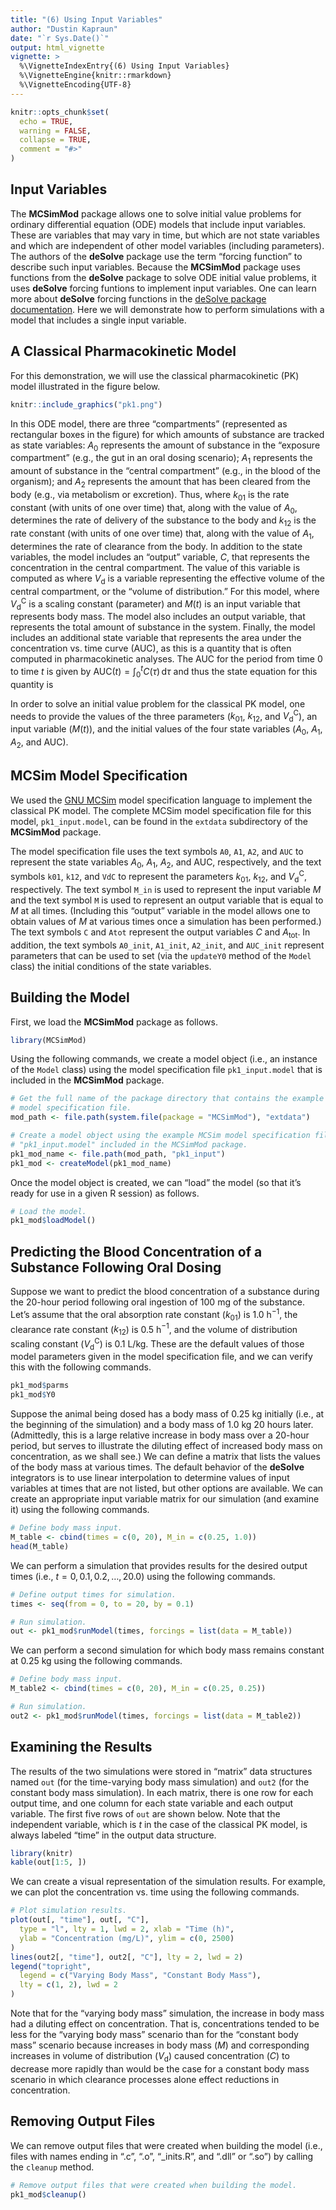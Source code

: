```yaml
---
title: "(6) Using Input Variables"
author: "Dustin Kapraun"
date: "`r Sys.Date()`"
output: html_vignette
vignette: >
  %\VignetteIndexEntry{(6) Using Input Variables}
  %\VignetteEngine{knitr::rmarkdown}
  %\VignetteEncoding{UTF-8}
---
```


```r
knitr::opts_chunk$set(
  echo = TRUE,
  warning = FALSE,
  collapse = TRUE,
  comment = "#>"
)
```

## Input Variables

The **MCSimMod** package allows one to solve initial value problems for ordinary differential equation (ODE) models that include input variables. These are variables that may vary in time, but which are not state variables and which are independent of other model variables (including parameters). The authors of the **deSolve** package use the term "forcing function" to describe such input variables. Because the **MCSimMod** package uses functions from the **deSolve** package to solve ODE initial value problems, it uses **deSolve** forcing funtions to implement input variables. One can learn more about **deSolve** forcing functions in the [deSolve package documentation](https://cran.r-project.org/web/packages/deSolve/deSolve.pdf). Here we will demonstrate how to perform simulations with a model that includes a single input variable. 

## A Classical Pharmacokinetic Model

For this demonstration, we will use the classical pharmacokinetic (PK) model illustrated in the figure below.
```r
knitr::include_graphics("pk1.png")
```

In this ODE model, there are three "compartments" (represented as rectangular boxes in the figure) for which amounts of substance are tracked as state variables: $A_0$ represents the amount of substance in the "exposure compartment" (e.g., the gut in an oral dosing scenario); $A_1$ represents the amount of substance in the "central compartment" (e.g., in the blood of the organism); and $A_2$ represents the amount that has been cleared from the body (e.g., via metabolism or excretion). Thus,
\begin{align}
  \frac{\textrm{d}}{\textrm{d}t}A_0(t) &= -k_{01} A_0(t), \\
  \frac{\textrm{d}}{\textrm{d}t}A_1(t) &= k_{01} A_0(t) - k_{12} A_1(t), \textrm{ and} \\
  \frac{\textrm{d}}{\textrm{d}t}A_2(t) &= k_{12} A_1(t), \\
\end{align}
where $k_{01}$ is the rate constant (with units of one over time) that, along with the value of $A_0$, determines the rate of delivery of the substance to the body and $k_{12}$ is the rate constant (with units of one over time) that, along with the value of $A_1$, determines the rate of clearance from the body. In addition to the state variables, the model includes an "output" variable, $C$, that represents the concentration in the central compartment. The value of this variable is computed as
\begin{equation}
  C(t) = \frac{A_1(t)}{V_\textrm{d}},
\end{equation}
where $V_\textrm{d}$ is a variable representing the effective volume of the central compartment, or the "volume of distribution." For this model,
\begin{equation}
  V_\textrm{d}(t) = V_\textrm{d}^\textrm{C} \cdot M(t),
\end{equation}
where $V_\textrm{d}^\textrm{C}$ is a scaling constant (parameter) and $M(t)$ is an input variable that represents body mass. The model also includes an output variable,
\begin{equation}
  A_\textrm{tot} = A_0 + A_1 + A_2,
\end{equation}
that represents the total amount of substance in the system. Finally, the model includes an additional state variable that represents the area under the concentration vs. time curve (AUC), as this is a quantity that is often computed in pharmacokinetic analyses. The AUC for the period from time $0$ to time $t$ is given by $\textrm{AUC}(t) = \int_0^t C(\tau) \, \textrm{d}\tau$ and thus the state equation for this quantity is
\begin{equation}
  \frac{\textrm{d}}{\textrm{d}t} \textrm{AUC}(t) = C(t).
\end{equation}

In order to solve an initial value problem for the classical PK model, one needs to provide the values of the three parameters ($k_{01}$, $k_{12}$, and $V_\textrm{d}^\textrm{C}$), an input variable ($M(t)$), and the initial values of the four state variables ($A_0$, $A_1$, $A_2$, and $\textrm{AUC}$).

## MCSim Model Specification

We used the [GNU MCSim](https://www.gnu.org/software/mcsim/) model specification language to implement the classical PK model. The complete MCSim model specification file for this model, `pk1_input.model`, can be found in the `extdata` subdirectory of the **MCSimMod** package.

The model specification file uses the text symbols `A0`, `A1`, `A2`, and `AUC` to represent the state variables $A_0$, $A_1$, $A_2$, and $\textrm{AUC}$, respectively, and the text symbols `k01`, `k12`, and `VdC` to represent the parameters $k_{01}$, $k_{12}$, and $V_\textrm{d}^\textrm{C}$, respectively. The text symbol `M_in` is used to represent the input variable $M$ and the text symbol `M` is used to represent an output variable that is equal to $M$ at all times. (Including this "output" variable in the model allows one to obtain values of $M$ at various times once a simulation has been performed.) The text symbols `C` and `Atot` represent the output variables $C$ and $A_\textrm{tot}$. In addition, the text symbols `A0_init`, `A1_init`, `A2_init`, and `AUC_init` represent parameters that can be used to set (via the `updateY0` method of the `Model` class) the initial conditions of the state variables.

## Building the Model

First, we load the **MCSimMod** package as follows.
```r
library(MCSimMod)
```

Using the following commands, we create a model object (i.e., an instance of the `Model` class) using the model specification file `pk1_input.model` that is included in the **MCSimMod** package.
```r
# Get the full name of the package directory that contains the example MCSim
# model specification file.
mod_path <- file.path(system.file(package = "MCSimMod"), "extdata")

# Create a model object using the example MCSim model specification file
# "pk1_input.model" included in the MCSimMod package.
pk1_mod_name <- file.path(mod_path, "pk1_input")
pk1_mod <- createModel(pk1_mod_name)
```

Once the model object is created, we can "load" the model (so that it's ready for use in a given R session) as follows.
```r
# Load the model.
pk1_mod$loadModel()
```

## Predicting the Blood Concentration of a Substance Following Oral Dosing

Suppose we want to predict the blood concentration of a substance during the 20-hour period following oral ingestion of 100 mg of the substance. Let's assume that the oral absorption rate constant ($k_{01}$) is 1.0 h$^{-1}$, the clearance rate constant ($k_{12}$) is 0.5 h$^{-1}$, and the volume of distribution scaling constant ($V_\textrm{d}^\textrm{C}$) is 0.1 L/kg. These are the default values of those model parameters given in the model specification file, and we can verify this with the following commands.
```r
pk1_mod$parms
pk1_mod$Y0
```

Suppose the animal being dosed has a body mass of 0.25 kg initially (i.e., at the beginning of the simulation) and a body mass of 1.0 kg 20 hours later. (Admittedly, this is a large relative increase in body mass over a 20-hour period, but serves to illustrate the diluting effect of increased body mass on concentration, as we shall see.) We can define a matrix that lists the values of the body mass at various times. The default behavior of the **deSolve** integrators is to use linear interpolation to determine values of input variables at times that are not listed, but other options are available. We can create an appropriate input variable matrix for our simulation (and examine it) using the following commands.
```r
# Define body mass input.
M_table <- cbind(times = c(0, 20), M_in = c(0.25, 1.0))
head(M_table)
```

We can perform a simulation that provides results for the desired output times (i.e., $t = 0, 0.1, 0.2, \ldots, 20.0$) using the following commands.
```r
# Define output times for simulation.
times <- seq(from = 0, to = 20, by = 0.1)

# Run simulation.
out <- pk1_mod$runModel(times, forcings = list(data = M_table))
```

We can perform a second simulation for which body mass remains constant at 0.25 kg using the following commands.
```r
# Define body mass input.
M_table2 <- cbind(times = c(0, 20), M_in = c(0.25, 0.25))

# Run simulation.
out2 <- pk1_mod$runModel(times, forcings = list(data = M_table2))
```

## Examining the Results

The results of the two simulations were stored in "matrix" data structures named `out` (for the time-varying body mass simulation) and `out2` (for the constant body mass simulation). In each matrix, there is one row for each output time, and one column for each state variable and each output variable. The first five rows of `out` are shown below. Note that the independent variable, which is $t$ in the case of the classical PK model, is always labeled "time" in the output data structure.
```r
library(knitr)
kable(out[1:5, ])
```

We can create a visual representation of the simulation results. For example, we can plot the concentration vs. time using the following commands.
```r
# Plot simulation results.
plot(out[, "time"], out[, "C"],
  type = "l", lty = 1, lwd = 2, xlab = "Time (h)",
  ylab = "Concentration (mg/L)", ylim = c(0, 2500)
)
lines(out2[, "time"], out2[, "C"], lty = 2, lwd = 2)
legend("topright",
  legend = c("Varying Body Mass", "Constant Body Mass"),
  lty = c(1, 2), lwd = 2
)
```
Note that for the "varying body mass" simulation, the increase in body mass had a diluting effect on concentration. That is, concentrations tended to be less for the "varying body mass" scenario than for the "constant body mass" scenario because increases in body mass ($M$) and corresponding increases in volume of distribution ($V_\textrm{d}$) caused concentration ($C$) to decrease more rapidly than would be the case for a constant body mass scenario in which clearance processes alone effect reductions in concentration.

## Removing Output Files

We can remove output files that were created when building the model (i.e., files with names ending in ".c", ".o", "_inits.R", and ".dll" or ".so") by calling the `cleanup` method.
```r
# Remove output files that were created when building the model.
pk1_mod$cleanup()
```
